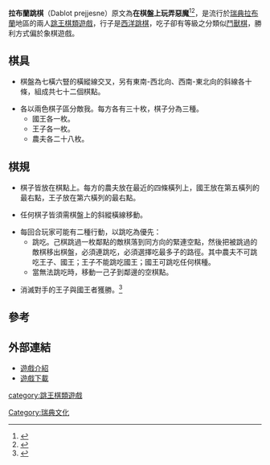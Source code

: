 '''拉布蘭跳棋'''（Dablot prejjesne）原文為'''在棋盤上玩弄惡魔'''<ref name="Wilkins2002">{{cite book|last=Wilkins|first=Sally E. D.|title=Sports and Games of Medieval Cultures|url=http://books.google.com/books?id=IyFHvy-SCIYC&pg=PA101|year=2002|publisher=Greenwood Publishing Group|isbn=978-0-313-31711-8|page=101}}</ref><ref name="Parlett1999">{{cite book|last=Parlett|first=David Sidney|title=The Oxford History of Board Games|url=http://books.google.com/books?id=rH6DAAAAMAAJ|year=1999|publisher=Oxford University Press|isbn=978-0-19-212998-7|page=247}}</ref>，是流行於[[瑞典|瑞典]][[拉普蘭_(瑞典)|拉布蘭]]地區的兩人[[跳王棋類遊戲|跳王棋類遊戲]]，行子是[[西洋跳棋|西洋跳棋]]，吃子卻有等級之分類似[[鬥獸棋|鬥獸棋]]，勝利方式偏於象棋遊戲。

==棋具==

*棋盤為七橫六豎的橫縱線交叉，另有東南-西北向、西南-東北向的斜線各十條，組成共七十二個棋點。

*各以兩色棋子區分敵我。每方各有三十枚，棋子分為三種。
**國王各一枚。
**王子各一枚。
**農夫各二十八枚。

==棋規==
*棋子皆放在棋點上。每方的農夫放在最近的四條橫列上，國王放在第五橫列的最右點，王子放在第六橫列的最右點。

*任何棋子皆須需棋盤上的斜縱橫線移動。

*每回合玩家可能有二種行動，以跳吃為優先：
**跳吃。己棋跳過一枚鄰點的敵棋落到同方向的緊連空點，然後把被跳過的敵棋移出棋盤，必須連跳吃，必須選擇吃最多子的路徑。其中農夫不可跳吃王子、國王；王子不能跳吃國王；國王可跳吃任何棋種。
**當無法跳吃時，移動一己子到鄰邊的空棋點。

*消滅對手的王子與國王者獲勝。<ref>{{Cite web |url=http://hem.passagen.se/melki9/dablot.htm |title=Dablot prejjesne Rules |access-date=2009-12-13 |archive-url=https://web.archive.org/web/20091126160737/http://hem.passagen.se/melki9/dablot.htm |archive-date=2009-11-26 |dead-url=yes }}</ref>

==參考==
<div class="references-small">
<references/>
</div>

==外部連結==

*[http://www.boardgamegeek.com/boardgame/13777/dablot-prejjesne 遊戲介紹] {{Wayback|url=http://www.boardgamegeek.com/boardgame/13777/dablot-prejjesne |date=20201210092549 }}
*[http://zillions-of-games.com/cgi-bin/zilligames/submissions.cgi/70719?do=show;id=1267 遊戲下載]

[[category:跳王棋類遊戲|category:跳王棋類遊戲]]
[[Category:瑞典文化|Category:瑞典文化]]